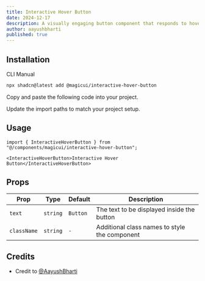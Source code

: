 ```yaml
---
title: Interactive Hover Button
date: 2024-12-17
description: A visually engaging button component that responds to hover with dynamic transitions, adapting smoothly between light and dark modes for enhanced user interactivity.
author: aayushbharti
published: true
---
```


<ComponentPreview name="interactive-hover-button-demo" />

## Installation

<Tabs defaultValue="cli">

<TabsList>
  <TabsTrigger value="cli">CLI</TabsTrigger>
  <TabsTrigger value="manual">Manual</TabsTrigger>
</TabsList>
<TabsContent value="cli">

```bash
npx shadcn@latest add @magicui/interactive-hover-button
```

</TabsContent>

<TabsContent value="manual">

<Steps>

<Step>Copy and paste the following code into your project.</Step>

<ComponentSource name="interactive-hover-button" />

<Step>Update the import paths to match your project setup.</Step>

</Steps>

</TabsContent>

</Tabs>

## Usage

```tsx
import { InteractiveHoverButton } from "@/components/magicui/interactive-hover-button";
```

```tsx
<InteractiveHoverButton>Interactive Hover Button</InteractiveHoverButton>
```

## Props

| Prop        | Type     | Default  | Description                                   |
| ----------- | -------- | -------- | --------------------------------------------- |
| `text`      | `string` | `Button` | The text to be displayed inside the button    |
| `className` | `string` | `-`      | Additional class names to style the component |

## Credits

- Credit to [@AayushBharti](https://github.com/AayushBharti)

